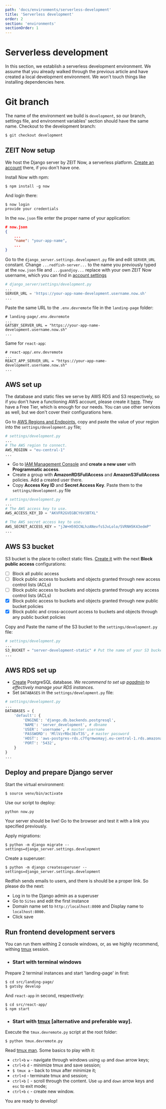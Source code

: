 ```yaml
---
path: 'docs/environments/serverless-development'
title: 'Serverless development'
order: 2
section: 'environments'
sectionOrder: 1
---
```


# Serverless development

In this section, we establish a serverless development environment. We assume that you already walked through the previous article and have created a local development environment. We won't touch things like installing dependencies here.

# Git branch

The name of the environment we build is `development`, so our branch, settings file, and environment variables' section should have the same name. Checkout to the development branch:

```shell
$ git checkout development
```

## ZEIT Now setup

We host the Django server by ZEIT Now, a serverless platform. [Create an account](https://zeit.co/) there, if you don't have one.

Install Now with npm:

```shell
$ npm install -g now
```

And login there:

```shell
$ now login
provide your credentials
```

In the `now.json` file enter the proper name of your application:

```json
# now.json
{
    ...
    "name": "your-app-name",
    ...
}
```

Go to the `django_server.settings.development.py` file and edit `SERVER_URL` constant. Change `...redfish-server...` to the name you previously typed at the `now.json` file and `...guandjoy...` replace with your own ZEIT Now username, which you can find in [account settings](https://zeit.co/account)

```python
# django_server/settings/development.py
...
SERVER_URL = 'https://your-app-name-development.username.now.sh'
...
```

Paste the same URL to the `.env.devremote` file in the `landing-page` folder:

```shell
# landing-page/.env.devremote
...
GATSBY_SERVER_URL = "https://your-app-name-development.username.now.sh"
...
```

Same for `react-app`:

```shell
# react-app/.env.devremote
...
REACT_APP_SERVER_URL = "https://your-app-name-development.username.now.sh"
...
```

## AWS set up

The database and static files we serve by AWS RDS and S3 respectively, so if you don't have a functioning AWS account, please create it [here](https://aws.amazon.com/). They have a Free Tier, which is enough for our needs. You can use other services as well, but we don't cover their configurations here.

Go to [AWS Regions and Endpoints](https://docs.aws.amazon.com/general/latest/gr/rande.html), copy and paste the value of your region into the `settings/development.py` file;

```python
# settings/development.py
...
# The AWS region to connect.
AWS_REGION = "eu-central-1"
...
```

- Go to [IAM Management Console](https://console.aws.amazon.com/iam/home?#/users) and **create a new user** with **Programmatic access**.
- Create a group with **AmazonRDSFullAccess** and **AmazonS3FullAccess** policies. Add a created user there.
- Copy **Access Key ID** and **Secret Access Key**. Paste them to the `settings/development.py` file

```python
# settings/development.py
...
# The AWS access key to use.
AWS_ACCESS_KEY_ID = "AKVFR2GVEGBCY6V3BTXL"

# The AWS secret access key to use.
AWS_SECRET_ACCESS_KEY = "jJW+H59ICNLhzANevfsSJvLolo/SVRNH5K43edmP"
...
```

## AWS S3 bucket

S3 bucket is the place to collect static files. [Create it](https://s3.console.aws.amazon.com/s3/) with the next **Block public access** configurations:

- [ ] Block all public access
- [ ] Block public access to buckets and objects granted through new access control lists (ACLs)
- [ ] Block public access to buckets and objects granted through any access control lists (ACLs)
- [x] Block public access to buckets and objects granted through new public bucket policies
- [x] Block public and cross-account access to buckets and objects through any public bucket policies

Copy and Paste the name of the S3 bucket to the `settings/development.py` file:

```python
# settings/development.py
...
S3_BUCKET = "server-development-static" # Put the name of your S3 bucket here
...
```

## AWS RDS set up

- [Create](https://console.aws.amazon.com/rds/home) PostgreSQL database. _We recommend to set up [pgadmin](https://www.pgadmin.org/) to effectively manage your RDS instances._
- Set `DATABASES` in the `settings/development.py` file:

```python
# settings/development.py
...
DATABASES = {
    'default': {
        'ENGINE': 'django.db.backends.postgresql',
        'NAME': 'server_development', # dbname
        'USER': 'username', # master username
        'PASSWORD': 'MllVzrRbc3EvT3S', # master password
        'HOST': 'aws-postgres-rds.c7fqrmwomayj.eu-central-1.rds.amazonaws.com', # Endpoint
        'PORT': '5432',
    }
}
...
```

## Deploy and prepare Django server

Start the virtual environment:

```shell
$ source venv/bin/activate
```

Use our script to deploy:

```shell
python now.py
```

Your server should be live! Go to the browser and test it with a link you specified previously.

Apply migrations:

```shell
$ python -m django migrate --settings=django_server.settings.development
```

Create a superuser:

```shell
$ python -m django createsuperuser --settings=django_server.settings.development
```

Redfish sends emails to users, and there is should be a proper link. So please do the next:

- Log in to the Django admin as a superuser
- Go to `Sites` and edit the first instance
- Domain name set to `http://localhost:8000` and Display name to `localhost:8000.`
- Click save

## Run frontend development servers

You can run them withing 2 console windows, or, as we highly recommend, withing [tmux](https://github.com/tmux/tmux/blob/master/.github/README.md) session.

- ### Start with terminal windows

Prepare 2 terminal instances and start 'landing-page' in first:

```shell
$ cd src/landing-page/
$ gatsby develop
```

And `react-app` in second, respectively:

```shell
$ cd src/react-app/
$ npm start
```

- ### Start with [tmux](https://github.com/tmux/tmux/blob/master/.github/README.md) [alternative and preferable way].

Execute the `tmux.devremote.py` script at the root folder:

```shell
$ python tmux.devremote.py
```

Read [tmux man](http://man.openbsd.org/OpenBSD-current/man1/tmux.1). Some basics to play with it:

- `ctrl+b` `w` - navigate through windows using `up` and `down` arrow keys;
- `ctrl+b` `d` - minimize tmux and save session;
- `$ tmux a` - back to tmux after minimize it;
- `ctrl+d` - terminate tmux and session;
- `ctrl+b` `[` - scroll through the content. Use `up` and `down` arrow keys and `esc` to exit mode;
- `ctrl+b` `c` - create new window.

You are ready to develop!
